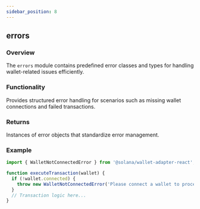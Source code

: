 ```yaml
---
sidebar_position: 8
---
```


## errors

### Overview
The `errors` module contains predefined error classes and types for handling wallet-related issues efficiently.

### Functionality
Provides structured error handling for scenarios such as missing wallet connections and failed transactions.

### Returns
Instances of error objects that standardize error management.

### Example
```ts
import { WalletNotConnectedError } from '@solana/wallet-adapter-react';

function executeTransaction(wallet) {
  if (!wallet.connected) {
    throw new WalletNotConnectedError('Please connect a wallet to proceed.');
  }
  // Transaction logic here...
}
```





